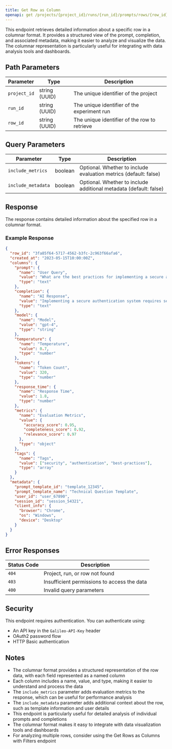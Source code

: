 ```yaml
---
title: Get Row as Column
openapi: get /projects/{project_id}/runs/{run_id}/prompts/rows/{row_id}/columnar
---
```


This endpoint retrieves detailed information about a specific row in a columnar format. It provides a structured view of the prompt, completion, and associated metadata, making it easier to analyze and visualize the data. The columnar representation is particularly useful for integrating with data analysis tools and dashboards.

## Path Parameters

| Parameter | Type | Description |
| --------- | ---- | ----------- |
| `project_id` | string (UUID) | The unique identifier of the project |
| `run_id` | string (UUID) | The unique identifier of the experiment run |
| `row_id` | string (UUID) | The unique identifier of the row to retrieve |

## Query Parameters

| Parameter | Type | Description |
| --------- | ---- | ----------- |
| `include_metrics` | boolean | Optional. Whether to include evaluation metrics (default: false) |
| `include_metadata` | boolean | Optional. Whether to include additional metadata (default: false) |

## Response

The response contains detailed information about the specified row in a columnar format.

### Example Response

```json
{
  "row_id": "3fa85f64-5717-4562-b3fc-2c963f66afa6",
  "created_at": "2023-05-15T10:00:00Z",
  "columns": {
    "prompt": {
      "name": "User Query",
      "value": "What are the best practices for implementing a secure authentication system?",
      "type": "text"
    },
    "completion": {
      "name": "AI Response",
      "value": "Implementing a secure authentication system requires several best practices:\n\n1. Use strong password policies (minimum length, complexity requirements)\n2. Implement multi-factor authentication (MFA)\n3. Use secure password storage with strong hashing algorithms (bcrypt, Argon2)\n4. Implement account lockout policies after failed attempts\n5. Use HTTPS for all authentication requests\n6. Implement proper session management\n7. Use secure cookie settings (HttpOnly, Secure, SameSite)\n8. Regularly audit and update authentication mechanisms\n9. Implement proper error handling that doesn't leak sensitive information\n10. Consider using OAuth 2.0 or OpenID Connect for third-party authentication",
      "type": "text"
    },
    "model": {
      "name": "Model",
      "value": "gpt-4",
      "type": "string"
    },
    "temperature": {
      "name": "Temperature",
      "value": 0.7,
      "type": "number"
    },
    "tokens": {
      "name": "Token Count",
      "value": 320,
      "type": "number"
    },
    "response_time": {
      "name": "Response Time",
      "value": 1.8,
      "type": "number"
    },
    "metrics": {
      "name": "Evaluation Metrics",
      "value": {
        "accuracy_score": 0.95,
        "completeness_score": 0.92,
        "relevance_score": 0.97
      },
      "type": "object"
    },
    "tags": {
      "name": "Tags",
      "value": ["security", "authentication", "best-practices"],
      "type": "array"
    }
  },
  "metadata": {
    "prompt_template_id": "template_12345",
    "prompt_template_name": "Technical Question Template",
    "user_id": "user_67890",
    "session_id": "session_54321",
    "client_info": {
      "browser": "Chrome",
      "os": "Windows",
      "device": "Desktop"
    }
  }
}
```

## Error Responses

| Status Code | Description |
| ----------- | ----------- |
| `404` | Project, run, or row not found |
| `403` | Insufficient permissions to access the data |
| `400` | Invalid query parameters |

## Security

This endpoint requires authentication. You can authenticate using:

- An API key in the `Galileo-API-Key` header
- OAuth2 password flow
- HTTP Basic authentication

## Notes

- The columnar format provides a structured representation of the row data, with each field represented as a named column
- Each column includes a name, value, and type, making it easier to understand and process the data
- The `include_metrics` parameter adds evaluation metrics to the response, which can be useful for performance analysis
- The `include_metadata` parameter adds additional context about the row, such as template information and user details
- This endpoint is particularly useful for detailed analysis of individual prompts and completions
- The columnar format makes it easy to integrate with data visualization tools and dashboards
- For analyzing multiple rows, consider using the Get Rows as Columns with Filters endpoint